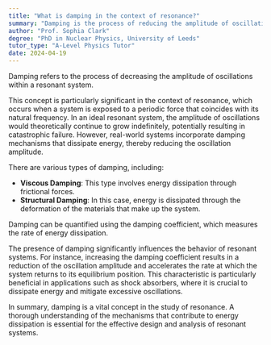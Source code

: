 ```yaml
---
title: "What is damping in the context of resonance?"
summary: "Damping is the process of reducing the amplitude of oscillations in a resonant system."
author: "Prof. Sophia Clark"
degree: "PhD in Nuclear Physics, University of Leeds"
tutor_type: "A-Level Physics Tutor"
date: 2024-04-19
---
```


Damping refers to the process of decreasing the amplitude of oscillations within a resonant system.

This concept is particularly significant in the context of resonance, which occurs when a system is exposed to a periodic force that coincides with its natural frequency. In an ideal resonant system, the amplitude of oscillations would theoretically continue to grow indefinitely, potentially resulting in catastrophic failure. However, real-world systems incorporate damping mechanisms that dissipate energy, thereby reducing the oscillation amplitude.

There are various types of damping, including:

- **Viscous Damping**: This type involves energy dissipation through frictional forces.
- **Structural Damping**: In this case, energy is dissipated through the deformation of the materials that make up the system.

Damping can be quantified using the damping coefficient, which measures the rate of energy dissipation.

The presence of damping significantly influences the behavior of resonant systems. For instance, increasing the damping coefficient results in a reduction of the oscillation amplitude and accelerates the rate at which the system returns to its equilibrium position. This characteristic is particularly beneficial in applications such as shock absorbers, where it is crucial to dissipate energy and mitigate excessive oscillations.

In summary, damping is a vital concept in the study of resonance. A thorough understanding of the mechanisms that contribute to energy dissipation is essential for the effective design and analysis of resonant systems.
    